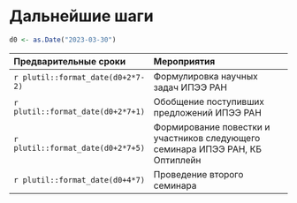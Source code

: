 # Дальнейшие шаги {#summary data-autoslide="1" data-visibility="uncounted"}

```r
d0 <- as.Date("2023-03-30")
```

|Предварительные cроки|Мероприятия|
|:---|:-------|
|`r plutil::format_date(d0+2*7-2)`|Формулировка научных задач [ИПЭЭ РАН]{.actor}|
|`r plutil::format_date(d0+2*7+1)`|Обобщение поступивших предложений [ИПЭЭ РАН]{.actor}|
|`r plutil::format_date(d0+2*7+5)`|Формирование повестки и участников следующего семинара [ИПЭЭ РАН, КБ Оптиплейн]{.actor}|
|`r plutil::format_date(d0+4*7)`|Проведение второго семинара|
